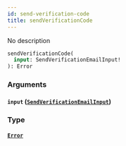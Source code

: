 ```yaml
---
id: send-verification-code
title: sendVerificationCode
---
```



No description

```graphql
sendVerificationCode(
  input: SendVerificationEmailInput!
): Error
```


### Arguments

#### `input` ([`SendVerificationEmailInput`](../../references/inputs/send-verification-email-input))




### Type

#### [`Error`](../../references/objects/error) 






